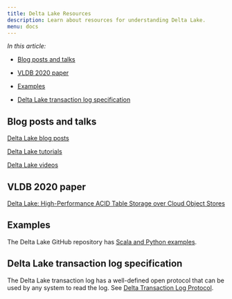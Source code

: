 ```yaml
---
title: Delta Lake Resources
description: Learn about resources for understanding Delta Lake.
menu: docs
---
```


_In this article:_

- [Blog posts and talks](/latest/delta-resources#blog-posts-and-talks)

- [VLDB 2020 paper](/latest/delta-resources#vldb-2020-paper)

- [Examples](/latest/delta-resources#examples)

- [Delta Lake transaction log specification](/latest/delta-resources#delta-lake-transaction-log-specification)

## Blog posts and talks

[Delta Lake blog posts](https://delta.io/blog)

[Delta Lake tutorials](https://delta.io/learn/tutorials/)

[Delta Lake videos](https://delta.io/learn/videos/)

## VLDB 2020 paper

[Delta Lake: High-Performance ACID Table Storage over Cloud Object
Stores](https://databricks.com/wp-content/uploads/2020/08/p975-armbrust.pdf)

## Examples

The Delta Lake GitHub repository has [Scala and Python
examples](https://github.com/delta-io/delta/tree/master/examples/).

## Delta Lake transaction log specification

The Delta Lake transaction log has a well-defined open protocol that can be used by
any system to read the log. See [Delta Transaction Log
Protocol](https://github.com/delta-io/delta/blob/master/PROTOCOL.md).
